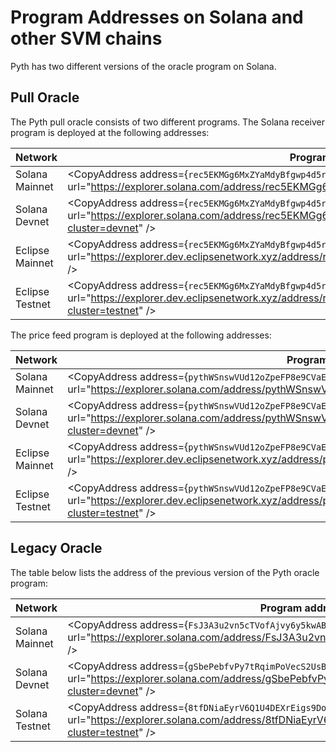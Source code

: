 
# Program Addresses on Solana and other SVM chains

Pyth has two different versions of the oracle program on Solana.

## Pull Oracle

The Pyth pull oracle consists of two different programs.
The Solana receiver program is deployed at the following addresses:

| Network         | Program address                                                                                                                                                                           |
| --------------- | ----------------------------------------------------------------------------------------------------------------------------------------------------------------------------------------- |
| Solana Mainnet  | <CopyAddress address={`rec5EKMGg6MxZYaMdyBfgwp4d5rB9T1VQH5pJv5LtFJ`} url="https://explorer.solana.com/address/rec5EKMGg6MxZYaMdyBfgwp4d5rB9T1VQH5pJv5LtFJ" />                             |
| Solana Devnet   | <CopyAddress address={`rec5EKMGg6MxZYaMdyBfgwp4d5rB9T1VQH5pJv5LtFJ`} url="https://explorer.solana.com/address/rec5EKMGg6MxZYaMdyBfgwp4d5rB9T1VQH5pJv5LtFJ?cluster=devnet" />              |
| Eclipse Mainnet | <CopyAddress address={`rec5EKMGg6MxZYaMdyBfgwp4d5rB9T1VQH5pJv5LtFJ`} url="https://explorer.dev.eclipsenetwork.xyz/address/rec5EKMGg6MxZYaMdyBfgwp4d5rB9T1VQH5pJv5LtFJ" />                 |
| Eclipse Testnet | <CopyAddress address={`rec5EKMGg6MxZYaMdyBfgwp4d5rB9T1VQH5pJv5LtFJ`} url="https://explorer.dev.eclipsenetwork.xyz/address/rec5EKMGg6MxZYaMdyBfgwp4d5rB9T1VQH5pJv5LtFJ?cluster=testnet" /> |

The price feed program is deployed at the following addresses:

| Network         | Program address                                                                                                                                                                           |
| --------------- | ----------------------------------------------------------------------------------------------------------------------------------------------------------------------------------------- |
| Solana Mainnet  | <CopyAddress address={`pythWSnswVUd12oZpeFP8e9CVaEqJg25g1Vtc2biRsT`} url="https://explorer.solana.com/address/pythWSnswVUd12oZpeFP8e9CVaEqJg25g1Vtc2biRsT" />                             |
| Solana Devnet   | <CopyAddress address={`pythWSnswVUd12oZpeFP8e9CVaEqJg25g1Vtc2biRsT`} url="https://explorer.solana.com/address/pythWSnswVUd12oZpeFP8e9CVaEqJg25g1Vtc2biRsT?cluster=devnet" />              |
| Eclipse Mainnet | <CopyAddress address={`pythWSnswVUd12oZpeFP8e9CVaEqJg25g1Vtc2biRsT`} url="https://explorer.dev.eclipsenetwork.xyz/address/pythWSnswVUd12oZpeFP8e9CVaEqJg25g1Vtc2biRsT" />                 |
| Eclipse Testnet | <CopyAddress address={`pythWSnswVUd12oZpeFP8e9CVaEqJg25g1Vtc2biRsT`} url="https://explorer.dev.eclipsenetwork.xyz/address/pythWSnswVUd12oZpeFP8e9CVaEqJg25g1Vtc2biRsT?cluster=testnet" /> |

## Legacy Oracle

The table below lists the address of the previous version of the Pyth oracle program:

| Network        | Program address                                                                                                                                                                 |
| -------------- | ------------------------------------------------------------------------------------------------------------------------------------------------------------------------------- |
| Solana Mainnet | <CopyAddress address={`FsJ3A3u2vn5cTVofAjvy6y5kwABJAqYWpe4975bi2epH`} url="https://explorer.solana.com/address/FsJ3A3u2vn5cTVofAjvy6y5kwABJAqYWpe4975bi2epH" />                 |
| Solana Devnet  | <CopyAddress address={`gSbePebfvPy7tRqimPoVecS2UsBvYv46ynrzWocc92s`} url="https://explorer.solana.com/address/gSbePebfvPy7tRqimPoVecS2UsBvYv46ynrzWocc92s?cluster=devnet" />    |
| Solana Testnet | <CopyAddress address={`8tfDNiaEyrV6Q1U4DEXrEigs9DoDtkugzFbybENEbCDz`} url="https://explorer.solana.com/address/8tfDNiaEyrV6Q1U4DEXrEigs9DoDtkugzFbybENEbCDz?cluster=testnet" /> |

